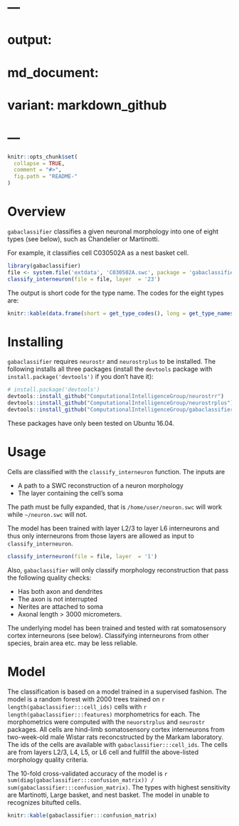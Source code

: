 # ---
# output:
#   md_document:
#     variant: markdown_github
# ---

<!-- README.md is generated from README.Rmd. Please edit that file -->

```r
knitr::opts_chunk$set(
  collapse = TRUE,
  comment = "#>",
  fig.path = "README-"
)
```
  
# Overview 

`gabaclassifier` classifies a given neuronal morphology into one of eight types (see below), such as Chandelier or Martinotti. 

For example, it classifies cell C030502A as a nest basket cell.

```r
library(gabaclassifier) 
file <- system.file('extdata', 'C030502A.swc', package = 'gabaclassifier')
classify_interneuron(file = file, layer  = '23')
``` 

The output is short code for the type name. The codes for the eight types are: 
```r
knitr::kable(data.frame(short = get_type_codes(), long = get_type_names())  )
```  

# Installing   

`gabaclassifier` requires `neurostr` and `neurostrplus` to be installed. The following installs all three packages (install the `devtools` package with `install.package('devtools')` if you don't have it):
```r
# install.package('devtools')
devtools::install_github("ComputationalIntelligenceGroup/neurostrr")
devtools::install_github("ComputationalIntelligenceGroup/neurostrplus")
devtools::install_github("ComputationalIntelligenceGroup/gabaclassifier") 
```   
These packages have only been tested on Ubuntu 16.04.    

# Usage
Cells are classified with the `classify_interneuron` function. The inputs are

- A path to a SWC reconstruction of a neuron morphology 
- The layer containing the cell's soma 

The path must be fully expanded, that is `/home/user/neuron.swc` will work while `~/neuron.swc` will not. 

The model has been trained with layer L2/3 to layer L6 interneurons and thus only interneurons from those layers are allowed as input to `classify_interneuron`.  
```r
classify_interneuron(file = file, layer  = '1')
```
 
Also, `gabaclassifier` will only classify morphology reconstruction that pass the following quality checks:

- Has both axon and dendrites 
- The axon is not interrupted
- Nerites are attached to soma 
- Axonal length > 3000 micrometers. 

The underlying model has been trained and tested with rat somatosensory cortex interneurons (see below). Classifying interneurons from other species, brain area etc. may be less reliable.
  
# Model  
The classification is based on a model trained in a supervised fashion. The model is a random forest with 2000 trees trained on `r length(gabaclassifier:::cell_ids)` cells with `r length(gabaclassifier:::features)` morphometrics for each. The morphometrics were computed with the `neuorstrplus` and `neurostr` packages. All cells are hind-limb somatosensory cortex interneurons from two-week-old male Wistar rats reconcstructed by the Markam laboratory. The ids of the cells are available with `gabaclassifier:::cell_ids`. The cells are from layers L2/3, L4, L5, or L6 cell and fullfill the above-listed morphology quality criteria.  

The 10-fold cross-validated accuracy of the model is `r sum(diag(gabaclassifier:::confusion_matrix)) / sum(gabaclassifier:::confusion_matrix)`. The types with highest sensitivity are Martinotti, Large basket, and nest basket. The model in unable to recognizes bitufted cells. 
```r
knitr::kable(gabaclassifier:::confusion_matrix)
```

